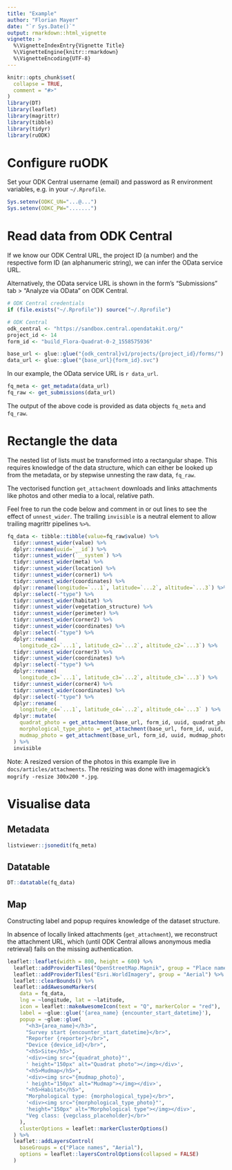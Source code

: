 ```yaml
---
title: "Example"
author: "Florian Mayer"
date: "`r Sys.Date()`"
output: rmarkdown::html_vignette
vignette: >
  %\VignetteIndexEntry{Vignette Title}
  %\VignetteEngine{knitr::rmarkdown}
  %\VignetteEncoding{UTF-8}
---
```


```r
knitr::opts_chunk$set(
  collapse = TRUE,
  comment = "#>"
)
library(DT)
library(leaflet)
library(magrittr)
library(tibble)
library(tidyr)
library(ruODK)
```

# Configure ruODK

Set your ODK Central username (email) and password as R environment variables, 
e.g. in your `~/.Rprofile`.

```r
Sys.setenv(ODKC_UN="...@...")
Sys.setenv(ODKC_PW=".......")
```


# Read data from ODK Central
If we know our ODK Central URL, the project ID (a number) and the respective
form ID (an alphanumeric string), we can infer the OData service URL.

Alternatively, the OData service URL is shown in the form's "Submissions" tab >
"Analyze via OData" on ODK Central.

```r
# ODK Central credentials
if (file.exists("~/.Rprofile")) source("~/.Rprofile")

# ODK Central
odk_central <- "https://sandbox.central.opendatakit.org/"
project_id <- 14
form_id <- "build_Flora-Quadrat-0-2_1558575936"

base_url <- glue::glue("{odk_central}v1/projects/{project_id}/forms/")
data_url <- glue::glue("{base_url}{form_id}.svc")
```

In our example, the OData service URL is `r data_url`.

```r
fq_meta <- get_metadata(data_url)
fq_raw <- get_submissions(data_url)
```

The output of the above code is provided as data objects `fq_meta` and `fq_raw`.

# Rectangle the data
The nested list of lists must be transformed into a rectangular shape.
This requires knowledge of the data structure, which can either be looked up
from the metadata, or by stepwise unnesting the raw data, `fq_raw`.

The vectorised function `get_attachment` downloads and links attachments like 
photos and other media to a local, relative path.

Feel free to run the code below and comment in or out lines to see the effect
of `unnest_wider`. The trailing `invisible` is a neutral element to allow 
trailing magrittr pipelines `%>%`.

```r
fq_data <- tibble::tibble(value=fq_raw$value) %>% 
  tidyr::unnest_wider(value) %>% 
  dplyr::rename(uuid=`__id`) %>% 
  tidyr::unnest_wider(`__system`) %>% 
  tidyr::unnest_wider(meta) %>% 
  tidyr::unnest_wider(location) %>% 
  tidyr::unnest_wider(corner1) %>% 
  tidyr::unnest_wider(coordinates) %>% 
  dplyr::rename(longitude=`...1`, latitude=`...2`, altitude=`...3`) %>% 
  dplyr::select(-"type") %>% 
  tidyr::unnest_wider(habitat) %>%   
  tidyr::unnest_wider(vegetation_structure) %>%   
  tidyr::unnest_wider(perimeter) %>% 
  tidyr::unnest_wider(corner2) %>% 
  tidyr::unnest_wider(coordinates) %>%
  dplyr::select(-"type") %>% 
  dplyr::rename(
    longitude_c2=`...1`, latitude_c2=`...2`, altitude_c2=`...3`) %>% 
  tidyr::unnest_wider(corner3) %>% 
  tidyr::unnest_wider(coordinates) %>%
  dplyr::select(-"type") %>% 
  dplyr::rename(
    longitude_c3=`...1`, latitude_c3=`...2`, altitude_c3=`...3`) %>% 
  tidyr::unnest_wider(corner4) %>% 
  tidyr::unnest_wider(coordinates) %>%
  dplyr::select(-"type") %>% 
  dplyr::rename(
    longitude_c4=`...1`, latitude_c4=`...2`, altitude_c4=`...3` ) %>% 
  dplyr::mutate(
    quadrat_photo = get_attachment(base_url, form_id, uuid, quadrat_photo),
    morphological_type_photo = get_attachment(base_url, form_id, uuid, morphological_type_photo),
    mudmap_photo = get_attachment(base_url, form_id, uuid, mudmap_photo)
  ) %>% 
  invisible
```

Note: A resized version of the photos in this example live in `docs/articles/attachments`.
The resizing was done with imagemagick's `mogrify -resize 300x200 *.jpg`.

# Visualise data

## Metadata
```r
listviewer::jsonedit(fq_meta)
```


## Datatable

```r
DT::datatable(fq_data)
```

## Map

Constructing label and popup requires knowledge of the dataset structure.

In absence of locally linked attachments (`get_attachment`), we reconstruct
the attachment URL, which (until ODK Central allows anonymous media retrieval) 
fails on the missing authentication.

```r
leaflet::leaflet(width = 800, height = 600) %>%
  leaflet::addProviderTiles("OpenStreetMap.Mapnik", group = "Place names") %>%
  leaflet::addProviderTiles("Esri.WorldImagery", group = "Aerial") %>%
  leaflet::clearBounds() %>% 
  leaflet::addAwesomeMarkers(
    data = fq_data,
    lng = ~longitude, lat = ~latitude,
    icon = leaflet::makeAwesomeIcon(text = "Q", markerColor = "red"),
    label = ~glue::glue('{area_name} {encounter_start_datetime}'),
    popup = ~glue::glue(
      "<h3>{area_name}</h3>",
      "Survey start {encounter_start_datetime}</br>",
      "Reporter {reporter}</br>",
      "Device {device_id}</br>",
      "<h5>Site</h5>",
      '<div><img src="{quadrat_photo}"',
      ' height="150px" alt="Quadrat photo"></img></div>',
      "<h5>Mudmap</h5>",
      '<div><img src="{mudmap_photo}',
      ' height="150px" alt="Mudmap"></img></div>',
      "<h5>Habitat</h5>",
      "Morphological type: {morphological_type}</br>",
      '<div><img src="{morphological_type_photo}"',
      'height="150px" alt="Morphological type"></img></div>',
      "Veg class: {vegclass_placeholder}</br>"
    ),
    clusterOptions = leaflet::markerClusterOptions()
  ) %>%
  leaflet::addLayersControl(
    baseGroups = c("Place names", "Aerial"),
    options = leaflet::layersControlOptions(collapsed = FALSE)
  )
```

